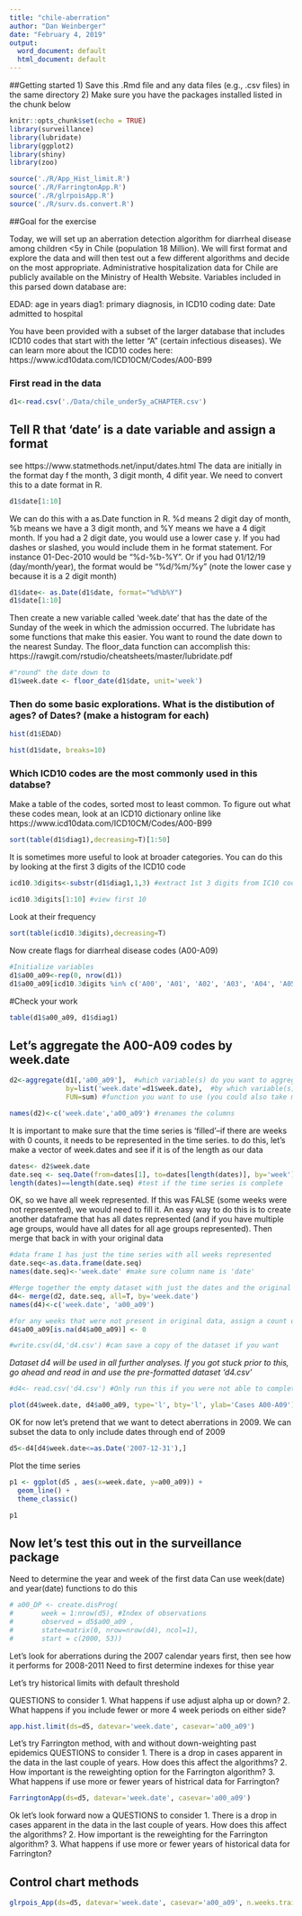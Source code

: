 ```yaml
---
title: "chile-aberration"
author: "Dan Weinberger"
date: "February 4, 2019"
output:
  word_document: default
  html_document: default
---
```


##Getting started
1) Save this .Rmd file and any data files (e.g., .csv files) in the same directory
2) Make sure you have the packages installed listed in the chunk below


```r
knitr::opts_chunk$set(echo = TRUE)
library(surveillance)
library(lubridate)
library(ggplot2)
library(shiny)
library(zoo)

source('./R/App_Hist_limit.R')
source('./R/FarringtonApp.R')
source('./R/glrpoisApp.R')
source('./R/surv.ds.convert.R')
```

##Goal for the exercise

Today, we will set up an aberration detection algorithm for diarrheal disease among children <5y in Chile (population 18 Million). We will first format and explore the data and will then  test out a few different algorithms and decide on the most appropriate. Administrative hospitalization data for Chile are publicly available on the Ministry of Health Website. Variables included in this parsed down database are:

EDAD: age in years
diag1: primary diagnosis, in ICD10 coding
date: Date admitted to hospital 

You have been provided with a subset of the larger database that includes ICD10 codes that start with the letter "A" (certain infectious diseases). We can learn more about the ICD10 codes here: https://www.icd10data.com/ICD10CM/Codes/A00-B99

### First read in the data 

```r
d1<-read.csv('./Data/chile_under5y_aCHAPTER.csv')
```

## Tell R that 'date' is a date variable and assign a format

see https://www.statmethods.net/input/dates.html
The data are initially in the format day f the month, 3 digit month, 4 difit year. We need to convert this to a date format in R. 

```r
d1$date[1:10]
```

We can do this with a as.Date function in R. %d means 2 digit day of month, %b means we have a 3 digit month, and %Y means we have a 4 digit month. If you had a 2 digit date, you would use a lower case y. If you had dashes or slashed, you would include them in he format statement. For instance 01-Dec-2010 would be "%d-%b-%Y". Or if you had 01/12/19 (day/month/year), the format would be "%d/%m/%y" (note the lower case y because it is a 2 digit month)
```r
d1$date<- as.Date(d1$date, format="%d%b%Y")
d1$date[1:10]
```

Then create a new variable called 'week.date' that has the date of the Sunday of the week in which the admission occurred. The lubridate has some functions that make this easier. You want to round the date down to the nearest Sunday. The floor_data function can accomplish this: https://rawgit.com/rstudio/cheatsheets/master/lubridate.pdf

```r
#"round" the date down to 
d1$week.date <- floor_date(d1$date, unit='week')
```


### Then do some basic explorations. What is the distibution of ages? of Dates? (make a histogram for each)
```r
hist(d1$EDAD)
```

```r
hist(d1$date, breaks=10)
```


### Which ICD10 codes are the most commonly used in this databse?
Make a table of the codes, sorted most to least common. To figure out what these codes mean, look at an ICD10 dictionary online like  https://www.icd10data.com/ICD10CM/Codes/A00-B99

```r
sort(table(d1$diag1),decreasing=T)[1:50]
```

It is sometimes more useful to look at broader categories. You can do this by looking at the first 3 digits of the ICD10 code
```r

icd10.3digits<-substr(d1$diag1,1,3) #extract 1st 3 digits from IC10 code

icd10.3digits[1:10] #view first 10

```
Look at their frequency
```r
sort(table(icd10.3digits),decreasing=T)

```

Now create flags for diarrheal disease codes (A00-A09)
```r
#Initialize variables
d1$a00_a09<-rep(0, nrow(d1))
d1$a00_a09[icd10.3digits %in% c('A00', 'A01', 'A02', 'A03', 'A04', 'A05', 'A06', 'A07', 'A08', 'A09') ]<-1
```

#Check your work
```r
table(d1$a00_a09, d1$diag1) 
```

## Let's aggregate the A00-A09 codes by week.date

```r

d2<-aggregate(d1[,'a00_a09'],  #which variable(s) do you want to aggregate?
              by=list('week.date'=d1$week.date),  #by which variable(s) do you want to aggregate?
              FUN=sum) #function you want to use (you could also take mean by week if you wanted)

names(d2)<-c('week.date','a00_a09') #renames the columns
```

It is  important to make sure that the time series is 'filled'--if there are weeks with 0 counts, it needs to be represented in the time series. to do this, let's make a vector of week.dates and see if it is of the length as our data
```r
dates<- d2$week.date
date.seq <- seq.Date(from=dates[1], to=dates[length(dates)], by='week') #create a sequence from first to last week date
length(dates)==length(date.seq) #test if the time series is complete
```

OK, so we have all week represented. If this was FALSE (some weeks were not represented), we would need to fill it. An easy way to do this is to create another dataframe that has all dates represented (and if you have multiple age groups, would have all dates for all age groups represented). Then merge that back in with your original data
```r
#data frame 1 has just the time series with all weeks represented 
date.seq<-as.data.frame(date.seq)
names(date.seq)<-'week.date' #make sure column name is 'date'

#Merge together the empty dataset with just the dates and the original data
d4<- merge(d2, date.seq, all=T, by='week.date')
names(d4)<-c('week.date', 'a00_a09')

#for any weeks that were not present in original data, assign a count of 0.
d4$a00_a09[is.na(d4$a00_a09)] <- 0

#write.csv(d4,'d4.csv') #can save a copy of the dataset if you want

```

*Dataset d4 will be used in all further analyses. If you got stuck prior to this, go ahead and read in and use the pre-formatted dataset 'd4.csv'*
```r
#d4<- read.csv('d4.csv') #Only run this if you were not able to complete previous steps
```


```r
plot(d4$week.date, d4$a00_a09, type='l', bty='l', ylab='Cases A00-A09')
```

OK for now let's pretend that we want to detect aberrations in 2009. We can subset the data to only include dates through end of 2009
```r
d5<-d4[d4$week.date<=as.Date('2007-12-31'),]
```


Plot the time series

```r
p1 <- ggplot(d5 , aes(x=week.date, y=a00_a09)) +
  geom_line() +
  theme_classic() 

p1 
```


## Now let's test this out in the surveillance package
Need to determine the year and week of the first data Can use week(date) and year(date) functions to do this

```r
# a00_DP <- create.disProg(
#       week = 1:nrow(d5), #Index of observations
#       observed = d5$a00_a09 ,
#       state=matrix(0, nrow=nrow(d4), ncol=1),
#       start = c(2000, 53))
```

Let's look for aberrations during the 2007 calendar years first, then see how it performs for 2008-2011 Need to  first determine indexes for thise year

Let's try historical limits with default threshold

QUESTIONS to consider
1. What happens if use adjust alpha up or down?
2. What happens if you include fewer or more 4 week periods on either side?


```r
app.hist.limit(ds=d5, datevar='week.date', casevar='a00_a09')

```


Let's try Farrington method, with and without down-weighting past epidemics
QUESTIONS to consider
1. There is a drop in cases apparent in the data in the last couple of years. How does this affect the algorithms?
2. How important is the reweighting option for the Farrington algorithm?
3. What happens if use more or fewer years of histrical data for Farrington?



```r
FarringtonApp(ds=d5, datevar='week.date', casevar='a00_a09')
```

Ok let's look forward now a
QUESTIONS to consider
1. There is a drop in cases apparent in the data in the last couple of years. How does this affect the algorithms?
2. How important is the reweighting for the Farrington algorithm?
3. What happens if use more or fewer years of historical data for Farrington?


## Control chart methods

```r
glrpois_App(ds=d5, datevar='week.date', casevar='a00_a09', n.weeks.train=53)

```



